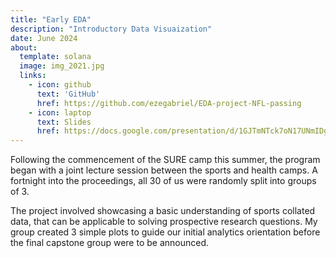 ```yaml
---
title: "Early EDA"
description: "Introductory Data Visuaization"
date: June 2024
about: 
  template: solana
  image: img_2021.jpg
  links: 
    - icon: github
      text: 'GitHub'
      href: https://github.com/ezegabriel/EDA-project-NFL-passing
    - icon: laptop
      text: Slides
      href: https://docs.google.com/presentation/d/1GJTmNTck7oN17UNmIDgNDp1s6aU40wCVYwmZQqpjlS0/edit#slide=id.g2e5931fc284_0_5
---
```


Following the commencement of the SURE camp this summer, the program began with a joint lecture session between the sports and health camps. A fortnight into the proceedings, all 30 of us were randomly split into groups of 3.

The project involved showcasing a basic understanding of sports collated data, that can be applicable to solving prospective research questions. My group created 3 simple plots to guide our initial analytics orientation before the final capstone group were to be announced.
